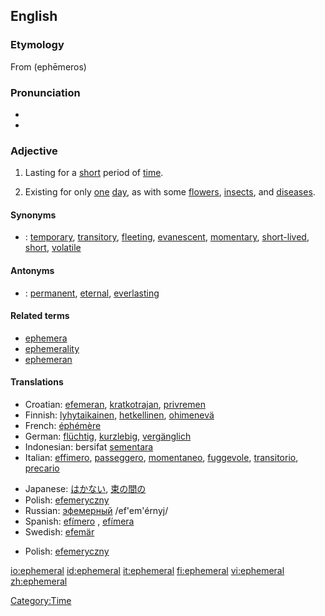 ==English==
{{wikipedia}}

===Etymology===
From {{AGr.}} '''{{polytonic|[[ἐφήμερος]]}}''' (ephēmeros)

===Pronunciation===
*{{IPA|/ɛˈfɛmərəl/|/əˈfɛmərəl/}}
*{{audio|en-us-ephemeral.ogg|Audio (US)}}

===Adjective===
{{en-adj}}

# Lasting for a [[short]] period of [[time]].
# {{biology}} Existing for only [[one]] [[day]], as with some [[flower]]s, [[insect]]s, and [[disease]]s.

====Synonyms====
*{{italbrac|lasting for a short period of time}}: [[temporary]], [[transitory]], [[fleeting]], [[evanescent]], [[momentary]], [[short-lived]], [[short]], [[volatile]]

====Antonyms====
*{{italbrac|lasting for a short period of time}}: [[permanent]], [[eternal]], [[everlasting]]

====Related terms====
*[[ephemera]]
*[[ephemerality]]
*[[ephemeran]]

====Translations====
{{trans-top|lasting for a short period of time}}
*Croatian: [[efemeran]], [[kratkotrajan]], [[privremen]]
*Finnish: [[lyhytaikainen]], [[hetkellinen]], [[ohimenevä]]
*French: [[éphémère]]
*German: [[flüchtig]], [[kurzlebig]], [[vergänglich]]
*Indonesian: bersifat [[sementara]]
*Italian: [[effimero]], [[passeggero]], [[momentaneo]], [[fuggevole]], [[transitorio]], [[precario]]
{{trans-mid}}
*Japanese: [[はかない]], [[束の間の]]
*Polish: [[efemeryczny]]
*Russian: [[эфемерный]] /ef'em'érnyj/
*Spanish: [[efímero]] {{m}}, [[efímera]] {{f}}
*Swedish: [[efemär]]
{{trans-bottom}}

{{trans-top|existing for only one day}}
{{trans-mid}}
*Polish: [[efemeryczny]]
{{trans-bottom}}

[[Category:Time]]

[[io:ephemeral]]
[[id:ephemeral]]
[[it:ephemeral]]
[[fi:ephemeral]]
[[vi:ephemeral]]
[[zh:ephemeral]]